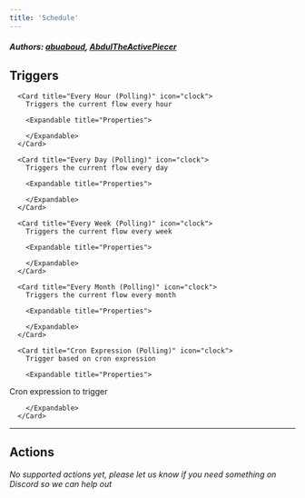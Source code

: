 ```yaml
---
title: 'Schedule'
---
```


##### Authors: [abuaboud](https://github.com/abuaboud), [AbdulTheActivePiecer](https://github.com/AbdulTheActivePiecer)


## Triggers


      <Card title="Every Hour (Polling)" icon="clock">
        Triggers the current flow every hour

        <Expandable title="Properties">
          
<ResponseField name="Run on weekends (Sat,Sun)" required type="Checkbox">

</ResponseField>
              
        </Expandable>
      </Card>
  
      <Card title="Every Day (Polling)" icon="clock">
        Triggers the current flow every day

        <Expandable title="Properties">
          
<ResponseField name="Hour of the day (UTC)" required type="Static_dropdown">

</ResponseField>
            
<ResponseField name="Run on weekends (Sat,Sun)" required type="Checkbox">

</ResponseField>
              
        </Expandable>
      </Card>
  
      <Card title="Every Week (Polling)" icon="clock">
        Triggers the current flow every week

        <Expandable title="Properties">
          
<ResponseField name="Day of the week" required type="Static_dropdown">

</ResponseField>
            
<ResponseField name="Hour of the day (UTC)" required type="Static_dropdown">

</ResponseField>
              
        </Expandable>
      </Card>
  
      <Card title="Every Month (Polling)" icon="clock">
        Triggers the current flow every month

        <Expandable title="Properties">
          
<ResponseField name="Day of the month" required type="Static_dropdown">

</ResponseField>
            
<ResponseField name="Hour of the day (UTC)" required type="Static_dropdown">

</ResponseField>
              
        </Expandable>
      </Card>
  
      <Card title="Cron Expression (Polling)" icon="clock">
        Trigger based on cron expression

        <Expandable title="Properties">
          
<ResponseField name="Cron Expression" required type="Short_text">
Cron expression to trigger
</ResponseField>
              
        </Expandable>
      </Card>
  

---

## Actions

*No supported actions yet, please let us know if you need something on Discord so we can help out* 

